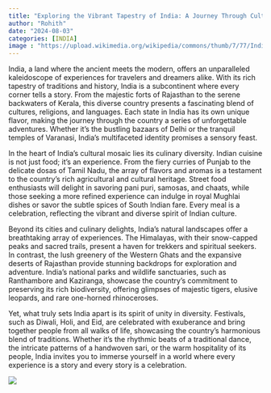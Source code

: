 ```yaml
---
title: "Exploring the Vibrant Tapestry of India: A Journey Through Culture, History, and Natural Beauty"
author: "Rohith"
date: "2024-08-03"
categories: [INDIA]
image : "https://upload.wikimedia.org/wikipedia/commons/thumb/7/77/India_78.40398E_20.74980N.jpg/1200px-India_78.40398E_20.74980N.jpg"
---
```


India, a land where the ancient meets the modern, offers an unparalleled kaleidoscope of experiences for travelers and dreamers alike. With its rich tapestry of traditions and history, India is a subcontinent where every corner tells a story. From the majestic forts of Rajasthan to the serene backwaters of Kerala, this diverse country presents a fascinating blend of cultures, religions, and languages. Each state in India has its own unique flavor, making the journey through the country a series of unforgettable adventures. Whether it's the bustling bazaars of Delhi or the tranquil temples of Varanasi, India's multifaceted identity promises a sensory feast.

In the heart of India's cultural mosaic lies its culinary diversity. Indian cuisine is not just food; it's an experience. From the fiery curries of Punjab to the delicate dosas of Tamil Nadu, the array of flavors and aromas is a testament to the country's rich agricultural and cultural heritage. Street food enthusiasts will delight in savoring pani puri, samosas, and chaats, while those seeking a more refined experience can indulge in royal Mughlai dishes or savor the subtle spices of South Indian fare. Every meal is a celebration, reflecting the vibrant and diverse spirit of Indian culture.

Beyond its cities and culinary delights, India’s natural landscapes offer a breathtaking array of experiences. The Himalayas, with their snow-capped peaks and sacred trails, present a haven for trekkers and spiritual seekers. In contrast, the lush greenery of the Western Ghats and the expansive deserts of Rajasthan provide stunning backdrops for exploration and adventure. India’s national parks and wildlife sanctuaries, such as Ranthambore and Kaziranga, showcase the country’s commitment to preserving its rich biodiversity, offering glimpses of majestic tigers, elusive leopards, and rare one-horned rhinoceroses.

Yet, what truly sets India apart is its spirit of unity in diversity. Festivals, such as Diwali, Holi, and Eid, are celebrated with exuberance and bring together people from all walks of life, showcasing the country’s harmonious blend of traditions. Whether it’s the rhythmic beats of a traditional dance, the intricate patterns of a handwoven sari, or the warm hospitality of its people, India invites you to immerse yourself in a world where every experience is a story and every story is a celebration.



![](https://hellolata.wordpress.com/wp-content/uploads/2017/12/shutterstock_465558758-illustration-of-india-background-showing-its-culture-and-diversity-with-monument-dance-and-festival.jpg)

